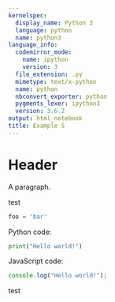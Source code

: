 ```yaml
---
kernelspec:
  display_name: Python 3
  language: python
  name: python3
language_info:
  codemirror_mode:
    name: ipython
    version: 3
  file_extension: .py
  mimetype: text/x-python
  name: python
  nbconvert_exporter: python
  pygments_lexer: ipython3
  version: 3.6.2
output: html_notebook
title: Example 5
---
```


# Header

A paragraph.

test

```python
foo = 'bar'
```

Python code:

```python
print("Hello world!")
```

JavaScript code:

```javascript
console.log("Hello world!");
```

test
